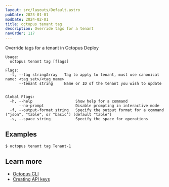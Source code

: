 ```yaml
---
layout: src/layouts/Default.astro
pubDate: 2023-01-01
modDate: 2024-02-01
title: octopus tenant tag
description: Override tags for a tenant
navOrder: 117
---
```


Override tags for a tenant in Octopus Deploy

```
Usage:
  octopus tenant tag [flags]

Flags:
  -t, --tag stringArray   Tag to apply to tenant, must use canonical name: <tag_set>/<tag_name>
      --tenant string     Name or ID of the tenant you wish to update


Global Flags:
  -h, --help                   Show help for a command
      --no-prompt              Disable prompting in interactive mode
  -f, --output-format string   Specify the output format for a command ("json", "table", or "basic") (default "table")
  -s, --space string           Specify the space for operations

```

## Examples

<SamplesInstance />

```
$ octopus tenant tag Tenant-1

```

## Learn more

- [Octopus CLI](/docs/octopus-rest-api/cli)
- [Creating API keys](/docs/octopus-rest-api/how-to-create-an-api-key)